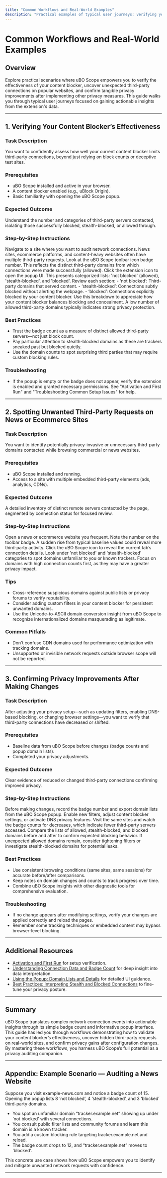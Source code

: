 ```yaml
---
title: "Common Workflows and Real-World Examples"
description: "Practical examples of typical user journeys: verifying your blocker’s effectiveness, spotting unwanted third-party requests on news or ecommerce sites, and using uBO Scope to confirm privacy improvements after other changes."
---
```


# Common Workflows and Real-World Examples

## Overview
Explore practical scenarios where uBO Scope empowers you to verify the effectiveness of your content blocker, uncover unexpected third-party connections on popular websites, and confirm tangible privacy improvements after implementing other privacy measures. This guide walks you through typical user journeys focused on gaining actionable insights from the extension's data.

---

## 1. Verifying Your Content Blocker’s Effectiveness

### Task Description
You want to confidently assess how well your current content blocker limits third-party connections, beyond just relying on block counts or deceptive test sites.

### Prerequisites
- uBO Scope installed and active in your browser.
- A content blocker enabled (e.g., uBlock Origin).
- Basic familiarity with opening the uBO Scope popup.

### Expected Outcome
Understand the number and categories of third-party servers contacted, isolating those successfully blocked, stealth-blocked, or allowed through.

### Step-by-Step Instructions

<Steps>
<Step title="Open the Webpage You Want to Test">
Navigate to a site where you want to audit network connections. News sites, ecommerce platforms, and content-heavy websites often have multiple third-party requests.
</Step>
<Step title="Observe the Toolbar Badge">
Look at the uBO Scope toolbar icon badge number. This reflects the distinct third-party domains from which connections were made successfully (allowed).
</Step>
<Step title="Open the uBO Scope Popup Interface">
Click the extension icon to open the popup UI. This presents categorized lists: 'not blocked' (allowed), 'stealth-blocked', and 'blocked'.
</Step>
<Step title="Analyze Domain Lists">
Review each section:
- ‘not blocked’: Third-party domains that served content.
- ‘stealth-blocked’: Connections subtly blocked without alerting the webpage.
- ‘blocked’: Connections explicitly blocked by your content blocker.
</Step>
<Step title="Interpret the Data">
Use this breakdown to appreciate how your content blocker balances blocking and concealment. A low number of allowed third-party domains typically indicates strong privacy protection.
</Step>
</Steps>

### Best Practices
- Trust the badge count as a measure of distinct allowed third-party servers—not just block count.
- Pay particular attention to stealth-blocked domains as these are trackers sneaked past but blocked quietly.
- Use the domain counts to spot surprising third parties that may require custom blocking rules.

### Troubleshooting
- If the popup is empty or the badge does not appear, verify the extension is enabled and granted necessary permissions. See "Activation and First Run" and "Troubleshooting Common Setup Issues" for help.

---

## 2. Spotting Unwanted Third-Party Requests on News or Ecommerce Sites

### Task Description
You want to identify potentially privacy-invasive or unnecessary third-party domains contacted while browsing commercial or news websites.

### Prerequisites
- uBO Scope installed and running.
- Access to a site with multiple embedded third-party elements (ads, analytics, CDNs).

### Expected Outcome
A detailed inventory of distinct remote servers contacted by the page, segmented by connection status for focused review.

### Step-by-Step Instructions

<Steps>
<Step title="Visit Your Target Website">
Open a news or ecommerce website you frequent.
</Step>
<Step title="Observe the Severity of Third-Party Connections via The Badge">
Note the number on the toolbar badge. A sudden rise from typical baseline values could reveal more third-party activity.
</Step>
<Step title="Open the Popup Panel for Domain Insight">
Click the uBO Scope icon to reveal the current tab’s connection details.
</Step>
<Step title="Review and Take Notes of Unexpected or Suspicious Domains">
Look under 'not blocked' and 'stealth-blocked' categories to spot domains unfamiliar to you or known trackers.
</Step>
<Step title="Use Domain Counts to Prioritize Actions">
Focus on domains with high connection counts first, as they may have a greater privacy impact.
</Step>
</Steps>

### Tips
- Cross-reference suspicious domains against public lists or privacy forums to verify reputability.
- Consider adding custom filters in your content blocker for persistent unwanted domains.
- Use the Unicode-to-ASCII domain conversion insight from uBO Scope to recognize internationalized domains masquerading as legitimate.

### Common Pitfalls
- Don’t confuse CDN domains used for performance optimization with tracking domains.
- Unsupported or invisible network requests outside browser scope will not be reported.

---

## 3. Confirming Privacy Improvements After Making Changes

### Task Description
After adjusting your privacy setup—such as updating filters, enabling DNS-based blocking, or changing browser settings—you want to verify that third-party connections have decreased or shifted.

### Prerequisites
- Baseline data from uBO Scope before changes (badge counts and popup domain lists).
- Completed your privacy adjustments.

### Expected Outcome
Clear evidence of reduced or changed third-party connections confirming improved privacy.

### Step-by-Step Instructions

<Steps>
<Step title="Gather Baseline Data">
Before making changes, record the badge number and export domain lists from the uBO Scope popup.
</Step>
<Step title="Apply Your Privacy Enhancements">
Enable new filters, adjust content blocker settings, or activate DNS privacy features.
</Step>
<Step title="Reload Target Websites and Observe Badge Changes">
Visit the same sites and watch the badge counts for decreases, which indicate fewer third-party servers accessed.
</Step>
<Step title="Open the Popup and Compare Domain Lists">
Compare the lists of allowed, stealth-blocked, and blocked domains before and after to confirm expected blocking behavior.
</Step>
<Step title="Iterate as Needed">
If unexpected allowed domains remain, consider tightening filters or investigate stealth-blocked domains for potential leaks.
</Step>
</Steps>

### Best Practices
- Use consistent browsing conditions (same sites, same sessions) for accurate before/after comparisons.
- Keep notes on domain changes and counts to track progress over time.
- Combine uBO Scope insights with other diagnostic tools for comprehensive evaluation.

### Troubleshooting
- If no change appears after modifying settings, verify your changes are applied correctly and reload the pages.
- Remember some tracking techniques or embedded content may bypass browser-level blocking.

---

## Additional Resources
- [Activation and First Run](https://your-docs-link/getting-started/installation-and-setup/activation-and-first-run) for setup verification.
- [Understanding Connection Data and Badge Count](https://your-docs-link/guides/analyzing-connections/understanding-data) for deep insight into data interpretation.
- [Using the Popup: Domain Lists and Details](https://your-docs-link/guides/analyzing-connections/using-popup) for detailed UI guidance.
- [Best Practices: Interpreting Stealth and Blocked Connections](https://your-docs-link/guides/best-practices/interpreting-stealth) to fine-tune your privacy posture.


---

## Summary
uBO Scope translates complex network connection events into actionable insights through its simple badge count and informative popup interface. This guide has led you through workflows demonstrating how to validate your content blocker’s effectiveness, uncover hidden third-party requests on real-world sites, and confirm privacy gains after configuration changes. By mastering these workflows, you harness uBO Scope’s full potential as a privacy auditing companion.

---

## Appendix: Example Scenario — Auditing a News Website

Suppose you visit example-news.com and notice a badge count of 15. Opening the popup lists 8 ‘not blocked’, 4 ‘stealth-blocked’, and 3 ‘blocked’ third-party domains.
- You spot an unfamiliar domain “tracker.example.net” showing up under ‘not blocked’ with several connections.
- You consult public filter lists and community forums and learn this domain is a known tracker.
- You add a custom blocking rule targeting tracker.example.net and reload.
- The badge count drops to 12, and “tracker.example.net” moves to ‘blocked’.

This concrete use case shows how uBO Scope empowers you to identify and mitigate unwanted network requests with confidence.

---
